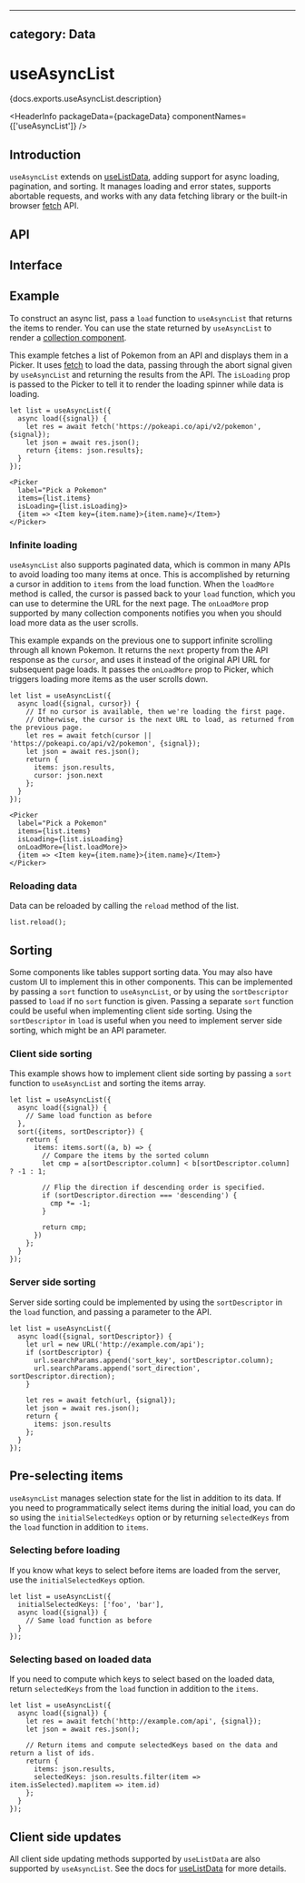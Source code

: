<!-- Copyright 2020 Adobe. All rights reserved.
This file is licensed to you under the Apache License, Version 2.0 (the "License");
you may not use this file except in compliance with the License. You may obtain a copy
of the License at http://www.apache.org/licenses/LICENSE-2.0
Unless required by applicable law or agreed to in writing, software distributed under
the License is distributed on an "AS IS" BASIS, WITHOUT WARRANTIES OR REPRESENTATIONS
OF ANY KIND, either express or implied. See the License for the specific language
governing permissions and limitations under the License. -->



---
category: Data
---

# useAsyncList

<p>{docs.exports.useAsyncList.description}</p>

<HeaderInfo
  packageData={packageData}
  componentNames={['useAsyncList']} />

## Introduction

`useAsyncList` extends on [useListData](useListData.html), adding support for async loading, pagination, and sorting.
It manages loading and error states, supports abortable requests, and works with any data fetching library or the built-in
browser [fetch](https://developer.mozilla.org/en-US/docs/Web/API/Fetch_API) API.

## API

<FunctionAPI function={docs.exports.useAsyncList} links={docs.links} />

## Interface

<ClassAPI links={docs.links} class={docs.links[docs.exports.useAsyncList.return.base.id]} />

## Example

To construct an async list, pass a `load` function to `useAsyncList` that returns the items to render.
You can use the state returned by `useAsyncList` to render a [collection component](collections.html).

This example fetches a list of Pokemon from an API and displays them in a Picker. It uses
[fetch](https://developer.mozilla.org/en-US/docs/Web/API/Fetch_API) to load the data, passing through the abort signal
given by `useAsyncList` and returning the results from the API. The `isLoading` prop is passed to the Picker
to tell it to render the loading spinner while data is loading.

```tsx
let list = useAsyncList({
  async load({signal}) {
    let res = await fetch('https://pokeapi.co/api/v2/pokemon', {signal});
    let json = await res.json();
    return {items: json.results};
  }
});

<Picker
  label="Pick a Pokemon"
  items={list.items}
  isLoading={list.isLoading}>
  {item => <Item key={item.name}>{item.name}</Item>}
</Picker>
```

### Infinite loading

`useAsyncList` also supports paginated data, which is common in many APIs to avoid loading too many items at once.
This is accomplished by returning a cursor in addition to `items` from the load function. When the `loadMore` method
is called, the cursor is passed back to your `load` function, which you can use to determine the URL for the next
page. The `onLoadMore` prop supported by many collection components notifies you when you should load more data
as the user scrolls.

This example expands on the previous one to support infinite scrolling through all known Pokemon. It returns the
`next` property from the API response as the `cursor`, and uses it instead of the original API URL for subsequent
page loads. It passes the `onLoadMore` prop to Picker, which triggers loading more items as the user scrolls down.

```tsx
let list = useAsyncList({
  async load({signal, cursor}) {
    // If no cursor is available, then we're loading the first page.
    // Otherwise, the cursor is the next URL to load, as returned from the previous page.
    let res = await fetch(cursor || 'https://pokeapi.co/api/v2/pokemon', {signal});
    let json = await res.json();
    return {
      items: json.results,
      cursor: json.next
    };
  }
});

<Picker
  label="Pick a Pokemon"
  items={list.items}
  isLoading={list.isLoading}
  onLoadMore={list.loadMore}>
  {item => <Item key={item.name}>{item.name}</Item>}
</Picker>
```

### Reloading data

Data can be reloaded by calling the `reload` method of the list.

```tsx
list.reload();
```

## Sorting

Some components like tables support sorting data. You may also have custom UI to implement this in other components.
This can be implemented by passing a `sort` function to `useAsyncList`, or by using the `sortDescriptor` passed to
`load` if no `sort` function is given. Passing a separate `sort` function could be useful when implementing client side
sorting. Using the `sortDescriptor` in `load` is useful when you need to implement server side sorting, which might be
an API parameter.

### Client side sorting

This example shows how to implement client side sorting by passing a `sort` function to `useAsyncList` and sorting the
items array.

```tsx
let list = useAsyncList({
  async load({signal}) {
    // Same load function as before
  },
  sort({items, sortDescriptor}) {
    return {
      items: items.sort((a, b) => {
        // Compare the items by the sorted column
        let cmp = a[sortDescriptor.column] < b[sortDescriptor.column] ? -1 : 1;

        // Flip the direction if descending order is specified.
        if (sortDescriptor.direction === 'descending') {
          cmp *= -1;
        }

        return cmp;
      })
    };
  }
});
```

### Server side sorting

Server side sorting could be implemented by using the `sortDescriptor` in the `load` function, and passing a
parameter to the API.

```tsx
let list = useAsyncList({
  async load({signal, sortDescriptor}) {
    let url = new URL('http://example.com/api');
    if (sortDescriptor) {
      url.searchParams.append('sort_key', sortDescriptor.column);
      url.searchParams.append('sort_direction', sortDescriptor.direction);
    }

    let res = await fetch(url, {signal});
    let json = await res.json();
    return {
      items: json.results
    };
  }
});
```

## Pre-selecting items

`useAsyncList` manages selection state for the list in addition to its data. If you need to programmatically select items
during the initial load, you can do so using the `initialSelectedKeys` option or by returning `selectedKeys` from the
`load` function in addition to `items`.

### Selecting before loading

If you know what keys to select before items are loaded from the server, use the `initialSelectedKeys` option.

```tsx
let list = useAsyncList({
  initialSelectedKeys: ['foo', 'bar'],
  async load({signal}) {
    // Same load function as before
  }
});
```

### Selecting based on loaded data

If you need to compute which keys to select based on the loaded data, return `selectedKeys` from the `load` function
in addition to the `items`.

```tsx
let list = useAsyncList({
  async load({signal}) {
    let res = await fetch('http://example.com/api', {signal});
    let json = await res.json();

    // Return items and compute selectedKeys based on the data and return a list of ids.
    return {
      items: json.results,
      selectedKeys: json.results.filter(item => item.isSelected).map(item => item.id)
    };
  }
});
```

## Client side updates

All client side updating methods supported by `useListData` are also supported by `useAsyncList`.
See the docs for [useListData](useListData.html) for more details.
